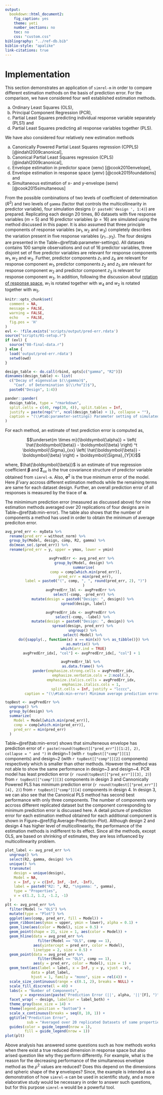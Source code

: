 ```yaml
---
output: 
  bookdown::html_document2:
    fig_caption: yes
    theme: yeti
    number_sections: no
    toc: no
    css: "custom.css"
bibliography: "../ref-db.bib"
biblio-style: "apalike"
link-citations: true
---
```


# Implementation #

This section demonstrates an application of `simrel-m` in order to compare different estimation methods on the basis of prediction error. For the comparison, we have considered four well established estimation methods.

a) Ordinary Least Squares (OLS),
b) Principal Component Regression (PCR),
c) Partial Least Squares predicting individual response variable separately (PLS1) and
d) Partial Least Squares predicting all response variables together (PLS).

We have also considered four relatively new estimation methods

a) Canonically Powered Partial Least Squares regression (CPPLS) [@indahl2009canonical],
b) Canonical Partial Least Squares regression (CPLS) [@indahl2009canonical],
c) Envelope estimation in predictor space (xenv) [@cook2010envelope],
d) Envelope estimation in response space (yenv) [@cook2015foundations] and
e) Simultaneous estimation of x- and y-envelope (senv) [@cook2015simultaneous]

From the possible combinations of two levels of coefficient of determination $(R^2)$ and two levels of `gamma` (factor that controls the multicollinearity in predictor variable), four simulation designs (`r paste0('design ', 1:4)`) are prepared. Replicating each design 20 times, 80 datasets with five response variables $(m=5)$ and 16 predictor variables $(p = 16)$ are simulated using the method discussed in this paper. It is also assumed that three principle components of response variables ($w_1, w_2$ and $w_3$) completely describes the variation present in five response variables ($y_1 \ldots y_5$). The four designs are presented in the Table~\@ref(tab:parameter-settings). All datasets contains 100 sample observations and out of 16 predictor variables, three disjoint set of five predictor variables are relevant for response components $w_1, w_2$ and $w_3$. Further, predictor components $z_1$ and $z_6$ are relevant for response component $w_1$, predictor components $z_2$ and $z_5$ are relevant for response component $w_2$ and predictor component $z_3$ is relevant for response component $w_3$. In addition, following the discussion about [rotation of response space](#rotation-of-response-space), $w_1$ is rotated together with $w_4$ and $w_2$ is rotated together with $w_5$.

```r
knitr::opts_chunk$set(
  comment = NA,
  message = FALSE,
  warning = FALSE,
  echo    = FALSE,
  fig.pos = 'H'
)
evl <- !file.exists('scripts/output/pred-err.rdata')
source("scripts/01-setup.r")
if (evl) {
  source("08-final-data.r") 
} else {
  load('output/pred-err.rdata')
  setwd(owd)
}
```

```r
design_table <- do.call(rbind, opts[c("gamma", "R2")])
dimnames(design_table) <- list(
  c("Decay of eigenvalue $(\\gamma)$",
    "Coef. of Determination $(\\rho^2)$"),
  paste0("Design", 1:4))
```

```r
pander::pander(
  design_table, type = "rmarkdown", 
  split.cells = c(40, rep(30, 4)), split.tables = Inf,
  justify = paste(rep("r", ncol(design_table) + 1), collapse = ""),
  caption = "(\\#tab:parameter-settings) Parameter setting of simulated data for model comparison"
)
```

For each method, an estimate of test prediction error is computed as,

$$\underset{m \times m}{\boldsymbol{\alpha}} = 
\left(
\hat{\boldsymbol{\beta}} - \boldsymbol{\beta}
\right) ^t \boldsymbol{\Sigma}_{xx}
\left(
\hat{\boldsymbol{\beta}} - \boldsymbol{\beta}
\right) + \boldsymbol{\Sigma}_{Y|X}$$

where, $\hat{\boldsymbol{\beta}}$ is an estimate of true regression coefficient $\boldsymbol{\beta}$ and $\boldsymbol{\Sigma}_{xx}$ is the true covariance structure of predictor variable obtained from `simrel-m`. Also, $\boldsymbol{\sigma}^2$ is the true minimum error of the model. Here $\hat{\beta}$ vary accross different estimation methods while the remaining terms are same for each dataset design. Further, an overall prediction error of all responses is measured by the trace of $\boldsymbol{\alpha}$.

The minimimum prediction error (measured as discussed above) for nine estimation methods averaged over 20 replications of four designs are in Table~\@ref(tab:min-error). The table also shows that the number of components a method has used in order to obtain the minimum of average prediciton error.

```r
avg_pred_err <- myData %>% 
  rename(pred_err = without_norm) %>% 
  group_by(Model, design, comp, R2, gamma) %>% 
  do(mean_se(.$pred_err)) %>% 
  rename(pred_err = y, upper = ymax, lower = ymin)
```

<center>
```r
avgPredErr <- avg_pred_err %>%
  group_by(Model, design) %>%
  summarise(
    comp = comp[which.min(pred_err)],
    pred_err = min(pred_err),
    label = paste0("(", comp, ", ", round(pred_err, 2), ")")
  )
avgPredErr_lbl <- avgPredErr %>% 
  select(-comp, -pred_err) %>%
  mutate(design = paste0("Design: ", design)) %>% 
  spread(design, label)

avgPredErr_idx <- avgPredErr %>% 
  select(-comp, -label) %>% 
  mutate(design = paste0("Design: ", design)) %>% 
  spread(design, pred_err) %>% 
  ungroup() %>% 
  select(-Model) %>% 
  do({sapply(., function(x) x == min(x)) %>% as_tibble()}) %>%
  as.matrix() %>% 
  which(arr.ind = TRUE)
avgPredErr_idx[, "col"] <- avgPredErr_idx[, "col"] + 1

avgPredErr_lbl %>% 
  as.data.frame() %>% 
  pander(emphasize.strong.cells = avgPredErr_idx,
         emphasize.verbatim.cols = 2:ncol(.),
         emphasize.italics.cells = avgPredErr_idx,
         emphasize.italics.cols = 1,
         split.cells = Inf, justify = "lcccc",
         caption = "(\\#tab:min-error) Minimum average prediction error (number of components corresponding to minimum prediction error, minimum prediction error)")
```
</center>

```r
topBest <- avgPredErr %>% 
  ungroup() %>% 
  group_by(design) %>% 
  summarize(
    Model = Model[which.min(pred_err)],
    comp = comp[which.min(pred_err)],
    pred_err = min(pred_err)
  )
```

Table~\@ref(tab:min-error) shows that simulteneous envelope has prediction error of `r paste(round(topBest[["pred_err"]][1:2], 2), collapse = " and ")` in design~1 (with `r topBest[["comp"]][1]` components) and design~2 (with `r topBest[["comp"]][2]` components) respectively which is smaller than other methods. However the method was not able to show the same performance in design~3 and design~4. PCR model has least prediction error (`r round(topBest[["pred_err"]][3], 2)`) from `r topBest[["comp"]][3]` components in design 3 and Cannonically Powered PLS has minimum prediction error (`r round(topBest[["pred_err"]][4], 2)`) from `r topBest[["comp"]][4]` components in design 4. In design 3, we can also see that the Canonical PLS method has second best performance with only three components. The number of components vary accross different replicated dataset but the component corresponding to minimum prediction error is discussed here. A detail picture of prediction error for each estimation method obtained for each additional component is shown in Figure~\@ref(fig:Average-Prediction-Plot). Although design 2 and design 4 has higher level of multicollinearity, the performance of the estimation methods is indifferent to its effect. Since all the methods, except OLS, are based on shrinking of estimates, they are less influenced by multicollinearity problem.

```r
plot_label <- avg_pred_err %>% 
  ungroup() %>% 
  select(R2, gamma, design) %>% 
  unique() %>% 
  transmute(
    design = unique(design),
    Model = NA,
    x = Inf, y = c(Inf, Inf, -Inf, -Inf), 
    label = paste0("R2: ", R2, "\ngamma: ", gamma),
    type = "Properties",
    v = c(1.2, 1.2, -1.2, -1)
  )
plt <- avg_pred_err %>% 
  filter(Model != "OLS") %>% 
  mutate(type = "Plot") %>% 
  ggplot(aes(comp, pred_err, fill = Model)) +
  geom_ribbon(aes(ymax = upper, ymin = lower), alpha = 0.1) +
  geom_line(aes(color = Model), size = 0.5) +
  geom_point(shape = 21, size = 1, aes(color = Model)) +
  geom_hline(data = avg_pred_err %>% 
               filter(Model == "OLS", comp == 1),
             aes(yintercept = pred_err, color = Model), 
             linetype = 2, size = 0.5) +
  geom_point(data = avg_pred_err %>% 
               filter(Model == "OLS", comp == 1),
             aes(y = pred_err, color = Model), size = 1) +
  geom_text(aes(label = label, x = Inf, y = y, vjust = v), 
            data = plot_label,
            hjust = 1, family = "mono", size = rel(4)) +
  scale_size_continuous(range = c(0.1, 2), breaks = NULL) +
  scale_fill_discrete(l = 40) +
  labs(x = "Number of Components", 
       y = expression(paste('Prediction Error (||', alpha, '||'[F], ")"))) +
  facet_wrap( ~ design, labeller = label_both) +
  theme_gray(base_size = 14) +
  theme(legend.position = "bottom") +
  scale_x_continuous(breaks = seq(0, 10, 1)) +
  ggtitle("Prediction Error", 
          sub = "Averaged over 20 replicated Datasets of same properties") +
  guides(color = guide_legend(nrow = 1), 
         fill = guide_legend(nrow = 1))
plot(plt)
```

Above analysis has answered some questions such as how methods works when there exist a true reduced dimension in response space but also arised question like why they perform differently. For example, what is the reason for the decreasing performance of the simultaneous envelope method as the $\rho^2$ values are reduced? Does this depend on the dimensions and spheric shape of the $\mathbf{y}$ envelopes? Since, the example is intended as a demonstration of how `simrel-m` can be used in scientific study, and a more elaborative study would be necessary in order to answer such questions, but for this purpose `simrel-m` would be a powerful tool.


